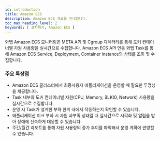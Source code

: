 ```yaml
---
id: introduction
title: Amazon ECS
description: Amazon ECS 개요를 안내합니다.
toc_max_heading_level: 2
keywords: [ 설치하기, Amazon ECS ]
---
```


와탭 Amazon ECS 모니터링은 META API 및 Cgroup 디렉터리를 통해 도커 컨테이너별 자원 사용량을 실시간으로 수집합니다. Amazon ECS API 연동 와탭 Task를 통해 Amazon ECS Service, Deployment, Container Instance의 상태를 조회 및 수집합니다.

### 주요 특장점

* Amazon ECS 클러스터에서 최종사용자 애플리케이션을 운영할 때 필요한 투명성을 제공합니다. 
* Task 내부의 도커 컨테이너별 자원(CPU, Memory, BLKIO, Network) 사용량을 실시간으로 수집합니다. 
* 운영 시 Task가 설계한 부하 한계 내에서 작동하는지 확인할 수 있습니다. 
* 애플리케이션 피크 부하 시 자원 과부족 상태일 때 실시간으로 시각화 및 알림을 받아 장애에 신속하게 대응할 수 있습니다. 
* 주간/월간 리포트를 통해 자원 사용량의 증가 추이를 파악해서 운영 계획에 반영할 수 있습니다.